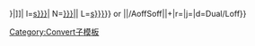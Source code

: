 {{convert/{{{2}}}/AoffSoff|{{{1}}}|{{{3}}}|
n=[[{{{t|{{{n}}}}}}|{{{n}}}]]|
l=[[{{{l|{{{n}}}s}}}]]|
N=[[{{{t|{{{n}}}}}}|{{{n}}}]]|
L=[[{{{l|{{{n}}}s}}}]]}} or {{convert/{{#ifeq:{{{4}}}|def|{{{o|}}}|{{{4}}}}}|{{{1}}}|{{{2}}}/AoffSoff|{{{3}}}|{{{s}}}+{{{b}}}|r={{{r}}}|j={{{j}}}|d=Dual/Loff}}<noinclude>

[[Category:Convert子模板]]
</noinclude>